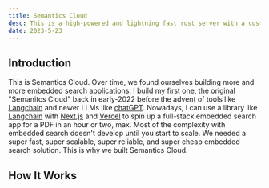 ```yaml
---
title: Semantics Cloud
desc: This is a high-powered and lightning fast rust server with a custom vector database that powers embedded search functionality for a range of applications.
date: 2023-5-23
---
```



## Introduction

This is Semantics Cloud. Over time, we found ourselves building more and more embedded search applications. I build my first one, the original "Semanitcs Cloud" back in early-2022 before the advent of tools like [Langchain](https://python.langchain.com/en/latest/index.html) and newer LLMs like [chatGPT](https://chat.openai.com/). Nowadays, I can use a library like [Langchain](https://python.langchain.com/en/latest/index.html) with [Next.js](https://nextjs.org/) and [Vercel](https://vercel.com/) to spin up a full-stack embedded search app for a PDF in an hour or two, max. Most of the complexity with embedded search doesn't develop until you start to scale. We needed a super fast, super scalable, super reliable, and super cheap embedded search solution. This is why we built Semantics Cloud. 

## How It Works